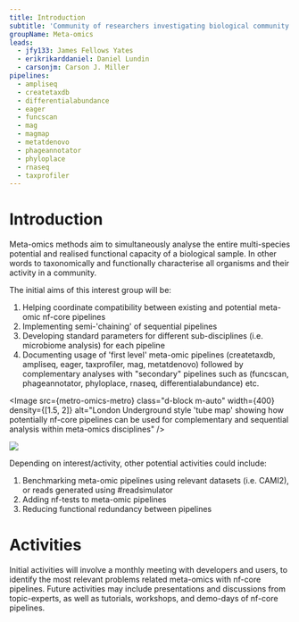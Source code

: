 ```yaml
---
title: Introduction
subtitle: 'Community of researchers investigating biological community composition and dynamics using metagenomic, metatranscriptomic, and metaproteomic approaches.'
groupName: Meta-omics
leads:
  - jfy133: James Fellows Yates
  - erikrikarddaniel: Daniel Lundin
  - carsonjm: Carson J. Miller
pipelines:
  - ampliseq
  - createtaxdb
  - differentialabundance
  - eager
  - funcscan
  - mag
  - magmap
  - metatdenovo
  - phageannotator
  - phyloplace
  - rnaseq
  - taxprofiler
---
```



# Introduction

Meta-omics methods aim to simultaneously analyse the entire multi-species potential and realised functional capacity of a biological sample. In other words to taxonomically and functionally characterise all organisms and their activity in a community.

The initial aims of this interest group will be:

1. Helping coordinate compatibility between existing and potential meta-omic nf-core pipelines
2. Implementing semi-'chaining' of sequential pipelines
3. Developing standard parameters for different sub-disciplines (i.e. microbiome analysis) for each pipeline
4. Documenting usage of 'first level' meta-omic pipelines (createtaxdb, ampliseq, eager, taxprofiler, mag, metatdenovo) followed by complementary analyses with "secondary" pipelines such as (funcscan, phageannotator, phyloplace, rnaseq, differentialabundance) etc.

<Image
    src={metro-omics-metro}
    class="d-block m-auto"
    width={400}
    density={[1.5, 2]}
    alt="London Underground style 'tube map' showing how potentially nf-core pipelines can be used for complementary and sequential analysis within meta-omics disciplines"
/>

![](nf-core-meta-omics-metro.png)

Depending on interest/activity, other potential activities could include:

1. Benchmarking meta-omic pipelines using relevant datasets (i.e. CAMI2), or reads generated using #readsimulator
2. Adding nf-tests to meta-omic pipelines
3. Reducing functional redundancy between pipelines

# Activities

Initial activities will involve a monthly meeting with developers and users, to identify the most relevant problems related meta-omics with nf-core pipelines. Future activities may include presentations and discussions from topic-experts, as well as tutorials, workshops, and demo-days of nf-core pipelines.
